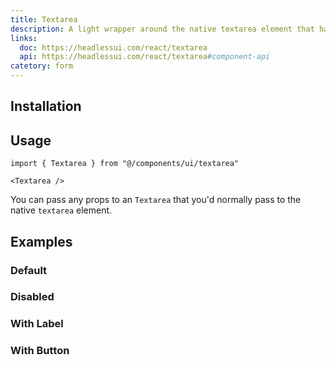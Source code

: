 ```yaml
---
title: Textarea
description: A light wrapper around the native textarea element that handles tedious accessibility concerns and provides more opinionated states for things like hover and focus.
links:
  doc: https://headlessui.com/react/textarea
  api: https://headlessui.com/react/textarea#component-api
catetory: form
---
```


<ComponentPreview name="textarea-demo" />

## Installation

<CodeBlockCommand command="headcn@latest add textarea" />

## Usage

```tsx
import { Textarea } from "@/components/ui/textarea"
```

```tsx
<Textarea />
```

You can pass any props to an `Textarea` that you'd normally pass to the native `textarea` element.

## Examples

### Default

<ComponentPreview name="textarea-demo" />

### Disabled

<ComponentPreview name="textarea-disabled" />

### With Label

<ComponentPreview name="textarea-with-label" />

### With Button

<ComponentPreview name="textarea-with-button" />

